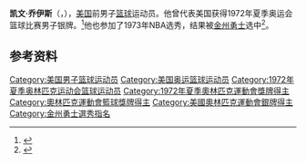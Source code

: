 {{NoteTA|G1=Sports}}
'''凯文·乔伊斯'''（{{lang-en|Kevin Joyce}}，{{bd|1951年|6月27日||}}），[[美国|美国]]前男子[[篮球|篮球]]运动员。他曾代表美国获得1972年夏季奥运会篮球比赛男子银牌。<ref>{{Cite web|title=Kevin JOYCE|url=https://www.olympic.org/kevin-joyce|accessdate=2021-04-08|work=International Olympic Committee}}</ref>他也参加了1973年NBA选秀，结果被[[金州勇士|金州勇士]]选中<ref>{{cite web|url=https://www.basketball-reference.com/players/j/joyceke01.html|title=Kevin Joyce|work=Basketball Reference|accessdate=2021-04-09|archive-date=2011-08-19|archive-url=https://web.archive.org/web/20110819125534/http://www.basketball-reference.com/players/j/joyceke01.html}}</ref>。

== 参考资料 ==
{{reflist}}

{{1972年夏季奥运会美国男子篮球阵容}}
{{1973年NBA选秀}}

{{Authority control}}
{{DEFAULTSORT:Joyce, Kevin}}
[[Category:美国男子篮球运动员|Category:美国男子篮球运动员]]
[[Category:美国奥运篮球运动员|Category:美国奥运篮球运动员]]
[[Category:1972年夏季奥林匹克运动会篮球运动员|Category:1972年夏季奥林匹克运动会篮球运动员]]
[[Category:1972年夏季奧林匹克運動會獎牌得主|Category:1972年夏季奧林匹克運動會獎牌得主]]
[[Category:奧林匹克運動會籃球獎牌得主|Category:奧林匹克運動會籃球獎牌得主]]
[[Category:美國奧林匹克運動會銀牌得主|Category:美國奧林匹克運動會銀牌得主]]
[[Category:金州勇士選秀指名|Category:金州勇士選秀指名]]